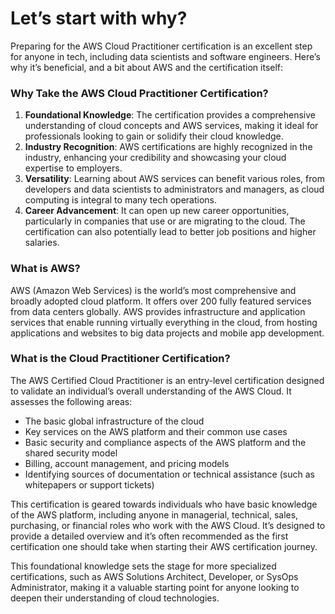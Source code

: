 # Let’s start with why?

Preparing for the AWS Cloud Practitioner certification is an excellent step for anyone in tech, including data scientists and software engineers. Here’s why it's beneficial, and a bit about AWS and the certification itself:

### Why Take the AWS Cloud Practitioner Certification?

1. **Foundational Knowledge**: The certification provides a comprehensive understanding of cloud concepts and AWS services, making it ideal for professionals looking to gain or solidify their cloud knowledge.
2. **Industry Recognition**: AWS certifications are highly recognized in the industry, enhancing your credibility and showcasing your cloud expertise to employers.
3. **Versatility**: Learning about AWS services can benefit various roles, from developers and data scientists to administrators and managers, as cloud computing is integral to many tech operations.
4. **Career Advancement**: It can open up new career opportunities, particularly in companies that use or are migrating to the cloud. The certification can also potentially lead to better job positions and higher salaries.

### What is AWS?

AWS (Amazon Web Services) is the world’s most comprehensive and broadly adopted cloud platform. It offers over 200 fully featured services from data centers globally. AWS provides infrastructure and application services that enable running virtually everything in the cloud, from hosting applications and websites to big data projects and mobile app development.

### What is the Cloud Practitioner Certification?

The AWS Certified Cloud Practitioner is an entry-level certification designed to validate an individual's overall understanding of the AWS Cloud. It assesses the following areas:

- The basic global infrastructure of the cloud
- Key services on the AWS platform and their common use cases
- Basic security and compliance aspects of the AWS platform and the shared security model
- Billing, account management, and pricing models
- Identifying sources of documentation or technical assistance (such as whitepapers or support tickets)

This certification is geared towards individuals who have basic knowledge of the AWS platform, including anyone in managerial, technical, sales, purchasing, or financial roles who work with the AWS Cloud. It’s designed to provide a detailed overview and it's often recommended as the first certification one should take when starting their AWS certification journey.

This foundational knowledge sets the stage for more specialized certifications, such as AWS Solutions Architect, Developer, or SysOps Administrator, making it a valuable starting point for anyone looking to deepen their understanding of cloud technologies.